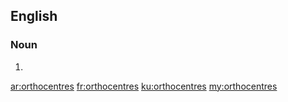 ==English==

===Noun===
{{head|en|noun plural form}}

# {{plural of|orthocentre|lang=en}}

[[ar:orthocentres]]
[[fr:orthocentres]]
[[ku:orthocentres]]
[[my:orthocentres]]